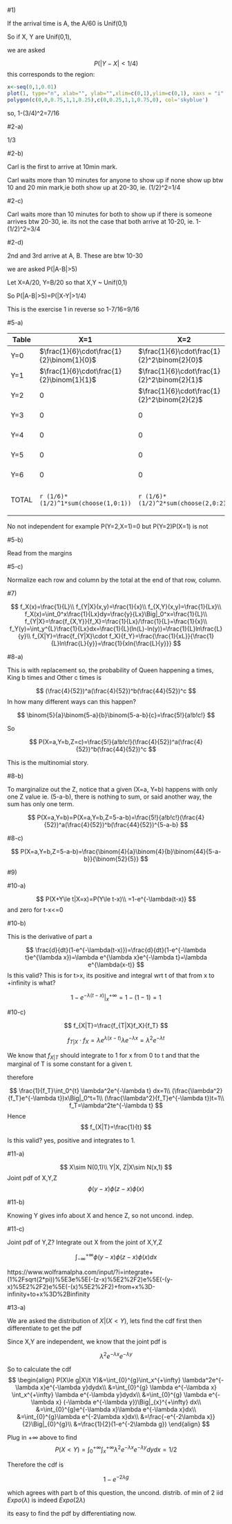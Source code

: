 #1)

If the arrival time is A, the A/60 is Unif(0,1)

So if X, Y are Unif(0,1),

we are asked

$$
  P(|Y-X|<1/4)
$$
this corresponds to the region:

```r
x<-seq(0,1,0.01)
plot(1, type="n", xlab="", ylab="",xlim=c(0,1),ylim=c(0,1), xaxs = "i",yaxs = "i")
polygon(c(0,0,0.75,1,1,0.25),c(0,0.25,1,1,0.75,0), col='skyblue')

```
so, 1-(3/4)^2=7/16


#2-a) 

1/3

#2-b)

Carl is the first to arrive at 10min mark.

Carl waits more than 10 minutes for anyone to show up if none show up btw 10 and 20 min mark,ie both show up at 20-30, ie. (1/2)^2=1/4

#2-c)

Carl waits more than 10 minutes for both to show up if there is someone arrives btw 20-30, ie. its not the case that both arrive at 10-20, ie. 1-(1/2)^2=3/4

#2-d)

2nd and 3rd arrive at A, B. These are btw 10-30

we are asked P(|A-B|>5)

Let X=A/20, Y=B/20 so that X,Y ~ Unif(0,1)

So P(|A-B|>5)=P(|X-Y|>1/4)

This is the exercise 1 in reverse so 1-7/16=9/16


#5-a)

|Table|X=1|X=2|X=3|X=4|X=5|X=6|Total
|---|---|---|---|---|---|---|---|
|Y=0|$\frac{1}{6}\cdot\frac{1}{2}\binom{1}{0}$|$\frac{1}{6}\cdot\frac{1}{2}^2\binom{2}{0}$|$\frac{1}{6}\cdot\frac{1}{2}^3\binom{3}{0}$|$\frac{1}{6}\cdot\frac{1}{2}^4\binom{4}{0}$|$\frac{1}{6}\cdot\frac{1}{2}^5\binom{5}{0}$|$\frac{1}{6}\cdot\frac{1}{2}^6\binom{6}{0}$|`r sum((1/2)^(1:6))*1/6`
|Y=1|$\frac{1}{6}\cdot\frac{1}{2}\binom{1}{1}$|$\frac{1}{6}\cdot\frac{1}{2}^2\binom{2}{1}$|$\frac{1}{6}\cdot\frac{1}{2}^3\binom{3}{1}$|$\frac{1}{6}\cdot\frac{1}{2}^4\binom{4}{1}$|$\frac{1}{6}\cdot\frac{1}{2}^5\binom{5}{1}$|$\frac{1}{6}\cdot\frac{1}{2}^6\binom{6}{1}$|`r (1/6)*sum(choose(1:6,1)*(1/2)^(1:6))`
|Y=2|0|$\frac{1}{6}\cdot\frac{1}{2}^2\binom{2}{2}$|$\frac{1}{6}\cdot\frac{1}{2}^3\binom{3}{2}$|$\frac{1}{6}\cdot\frac{1}{2}^4\binom{4}{2}$|$\frac{1}{6}\cdot\frac{1}{2}^5\binom{5}{2}$|$\frac{1}{6}\cdot\frac{1}{2}^6\binom{6}{2}$|`r (1/6)*sum(choose(1:6,2)*(1/2)^(1:6))`
|Y=3|0|0|$\frac{1}{6}\cdot\frac{1}{2}^3\binom{3}{3}$|$\frac{1}{6}\cdot\frac{1}{2}^4\binom{4}{3}$|$\frac{1}{6}\cdot\frac{1}{2}^5\binom{5}{3}$|$\frac{1}{6}\cdot\frac{1}{2}^6\binom{6}{3}$|`r (1/6)*sum(choose(1:6,3)*(1/2)^(1:6))`
|Y=4|0|0|0|$\frac{1}{6}\cdot\frac{1}{2}^4\binom{4}{4}$|$\frac{1}{6}\cdot\frac{1}{2}^5\binom{5}{4}$|$\frac{1}{6}\cdot\frac{1}{2}^6\binom{6}{4}$|`r (1/6)*sum(choose(1:6,4)*(1/2)^(1:6))`
|Y=5|0|0|0|0|$\frac{1}{6}\cdot\frac{1}{2}^5\binom{5}{5}$|$\frac{1}{6}\cdot\frac{1}{2}^6\binom{6}{5}$|`r (1/6)*sum(choose(1:6,5)*(1/2)^(1:6))`
|Y=6|0|0|0|0|0|$\frac{1}{6}\cdot\frac{1}{2}^6\binom{6}{6}$|`r (1/6)*sum(choose(1:6,6)*(1/2)^(1:6))`
|TOTAL|`r (1/6)*(1/2)^1*sum(choose(1,0:1))`|`r (1/6)*(1/2)^2*sum(choose(2,0:2))`|`r (1/6)*(1/2)^3*sum(choose(3,0:3))`|`r (1/6)*(1/2)^4*sum(choose(4,0:4))`|`r (1/6)*(1/2)^5*sum(choose(5,0:5))`|`r (1/6)*(1/2)^6*sum(choose(6,0:6))`|`r sum(sapply(0:6,function(x) (1/6)*sum(choose(1:6,x)*(1/2)^(1:6))))`|

No not independent for example 
P(Y=2,X=1)=0 but P(Y=2)P(X=1) is not

#5-b)

Read from the margins

#5-c)

Normalize each row and column by the total at the end of that row, column.


#7)

$$
  f_X(x)=\frac{1}{L}\\
  f_{Y|X}(x,y)=\frac{1}{x}\\
  f_{X,Y}(x,y)=\frac{1}{Lx}\\
  f_X(x)=\int_0^x\frac{1}{Lx}dy=\frac{y}{Lx}\Big|_0^x=\frac{1}{L}\\
  f_{Y|X}=\frac{f_{X,Y}}{f_X}=\frac{1}{Lx}/\frac{1}{L}=\frac{1}{x}\\
  f_Y(y)=\int_y^{L}\frac{1}{Lx}dx=\frac{1}{L}(ln(L)-ln(y))=\frac{1}{L}ln\frac{L}{y}\\
  f_{X|Y}=\frac{f_{Y|X}\cdot f_X}{f_Y}=\frac{\frac{1}{xL}}{\frac{1}{L}ln\frac{L}{y}}=\frac{1}{xln{\frac{L}{y}}}
$$

#8-a)

This is with replacement so,
the probability of Queen happening a times, King b times and Other c times is

$$
(\frac{4}{52})^a(\frac{4}{52})^b(\frac{44}{52})^c
$$
In how many different ways can this happen?

$$
  \binom{5}{a}\binom{5-a}{b}\binom{5-a-b}{c}=\frac{5!}{a!b!c!}
$$

So

$$
  P(X=a,Y=b,Z=c)=\frac{5!}{a!b!c!}(\frac{4}{52})^a(\frac{4}{52})^b(\frac{44}{52})^c
$$

This is the multinomial story.

#8-b)

To marginalize out the Z, notice that a given (X=a, Y=b) happens with only one Z value ie. (5-a-b), there is nothing to sum, or said another way, the sum has only one term.

$$
  P(X=a,Y=b)=P(X=a,Y=b,Z=5-a-b)=\frac{5!}{a!b!c!}(\frac{4}{52})^a(\frac{4}{52})^b(\frac{44}{52})^{5-a-b}
$$

#8-c)

$$
  P(X=a,Y=b,Z=5-a-b)=\frac{\binom{4}{a}\binom{4}{b}\binom{44}{5-a-b}}{\binom{52}{5}}
$$

#9)


#10-a)

$$
  P(X+Y\le t|X=x)=P(Y\le t-x)\\
  =1-e^{-\lambda(t-x)}
$$
and zero for t-x<=0

#10-b)

This is the derivative of part a

$$
  \frac{d}{dt}(1-e^{-\lambda(t-x)})=\frac{d}{dt}(1-e^{-\lambda t}e^{\lambda x})=\lambda e^{\lambda x}e^{-\lambda t}=\lambda e^{\lambda(x-t)}
$$
Is this valid? This is for t>x, its positive and integral wrt t of that from x to +infinity is what? 

$$
  1-e^{-\lambda(t-x)}\Big|_x^{+\infty}=1-(1-1)=1
$$

#10-c) 

$$
  f_{X|T}=\frac{f_{T|X}f_X}{f_T}
$$


$$
  f_{T|X}\cdot f_X=\lambda e^{\lambda(x-t)}\lambda e^{-\lambda x}=\lambda^2e^{-\lambda t}
$$

We know that $f_{X|T}$ should integrate to 1 for x from 0 to t and that the marginal of T is some constant for a given t.

therefore

$$
  \frac{1}{f_T}\int_0^{t} \lambda^2e^{-\lambda t} dx=1\\
  (\frac{\lambda^2}{f_T}e^{-\lambda t})x\Big|_0^t=1\\
  (\frac{\lambda^2}{f_T}e^{-\lambda t})t=1\\
  f_T=\lambda^2te^{-\lambda t}
$$
Hence 
$$
  f_{X|T}=\frac{1}{t}
$$

Is this valid? yes, positive and integrates to 1.

#11-a)

$$
  X\sim N(0,1)\\
  Y|X, Z|X\sim N(x,1)
$$
Joint pdf of X,Y,Z
$$
  \phi(y-x)\phi(z-x)\phi(x)
$$


#11-b) 

Knowing Y gives info about X and hence Z, so not uncond. indep.

#11-c) 

Joint pdf of Y,Z? Integrate out X from the joint of X,Y,Z

$$
  \int_{-\infty}^{+\infty}\phi(y-x)\phi(z-x)\phi(x)dx
$$

https://www.wolframalpha.com/input/?i=integrate+(1%2Fsqrt(2*pi))%5E3e%5E(-(z-x)%5E2%2F2)e%5E(-(y-x)%5E2%2F2)e%5E(-(x)%5E2%2F2)+from+x%3D-infinity+to+x%3D%2Binfinity

#13-a)

We are asked the distribution of $X|(X<Y)$, lets find the cdf first then differentiate to get the pdf

Since X,Y are independent, we know that the joint pdf is

$$
  \lambda^2e^{-\lambda x}e^{-\lambda y}
$$

So to calculate the cdf
$$
  \begin{align}
  P(X\le g|X\lt Y)&=\int_{0}^{g}\int_x^{+\infty} \lambda^2e^{-\lambda x}e^{-\lambda y}dydx\\
  &=\int_{0}^{g} \lambda e^{-\lambda x} \int_x^{+\infty} \lambda e^{-\lambda y}dydx\\
  &=\int_{0}^{g} \lambda e^{-\lambda x} (-\lambda e^{-\lambda y})\Big|_{x}^{+\infty} dx\\
  &=\int_{0}^{g}e^{-\lambda x}\lambda e^{-\lambda x}dx\\
  &=\int_{0}^{g}\lambda e^{-2\lambda x}dx\\
  &=\frac{-e^{-2\lambda x}} {2}\Big|_{0}^{g}\\
  &=\frac{1}{2}(1-e^{-2\lambda g})
  \end{align}
$$

Plug in $+\infty$ above to find 
$$
  P(X\lt Y)=\int_{0}^{+\infty}\int_x^{+\infty} \lambda^2e^{-\lambda x}e^{-\lambda y}dydx=1/2
$$

Therefore the cdf is

$$
  1-e^{-2\lambda g}
$$

which agrees with part b of this question, the uncond. distrib. of min of 2 iid $Expo(\lambda)$ is indeed $Expo(2\lambda)$

its easy to find the pdf by differentiating now.